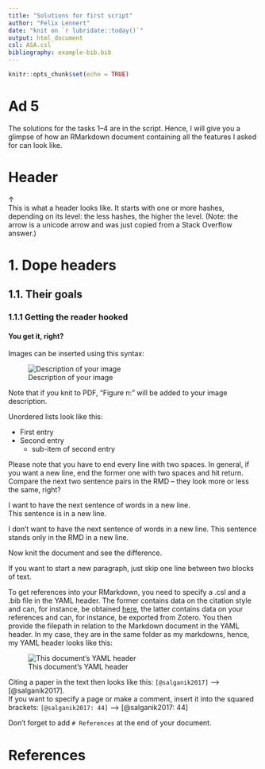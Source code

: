 ```yaml
---
title: "Solutions for first script"
author: "Felix Lennert"
date: "knit on `r lubridate::today()`"
output: html_document
csl: ASA.csl
bibliography: example-bib.bib
---
```


```r
knitr::opts_chunk$set(echo = TRUE)
```

# Ad 5

The solutions for the tasks 1--4 are in the script. Hence, I will give you a glimpse of how an RMarkdown document containing all the features I asked for can look like.

# Header 
↑  
This is what a header looks like. It starts with one or more hashes, depending on its level: the less hashes, the higher the level. (Note: the arrow is a unicode arrow and was just copied from a Stack Overflow answer.)

# 1. Dope headers

## 1.1. Their goals

### 1.1.1 Getting the reader hooked

#### You get it, right?

Images can be inserted using this syntax:

![Description of your image](figures/filepath.png)

Note that if you knit to PDF, "Figure n:" will be added to your image description.

Unordered lists look like this:

* First entry  
* Second entry  
  + sub-item of second entry
  
Please note that you have to end every line with two spaces. In general, if you want a new line, end the former one with two spaces and hit return. Compare the next two sentence pairs in the RMD -- they look more or less the same, right? 

I want to have the next sentence of words in a new line.  
This sentence is in a new line.

I don't want to have the next sentence of words in a new line.
This sentence stands only in the RMD in a new line.

Now knit the document and see the difference.

If you want to start a new paragraph, just skip one line between two blocks of text.

To get references into your RMarkdown, you need to specify a .csl and a .bib file in the YAML header. The former contains data on the citation style and can, for instance, be obtained [here](https://github.com/citation-style-language/styles), the latter contains data on your references and can, for instance, be exported from Zotero. You then provide the filepath in relation to the Markdown document in the YAML header. In my case, they are in the same folder as my markdowns, hence, my YAML header looks like this:

![This document's YAML header](figures/yaml.png)

Citing a paper in the text then looks like this: `[@salganik2017]` --> [@salganik2017].  
If you want to specify a page or make a comment, insert it into the squared brackets: `[@salganik2017: 44]` --> [@salganik2017: 44]

Don't forget to add `# References` at the end of your document.

# References